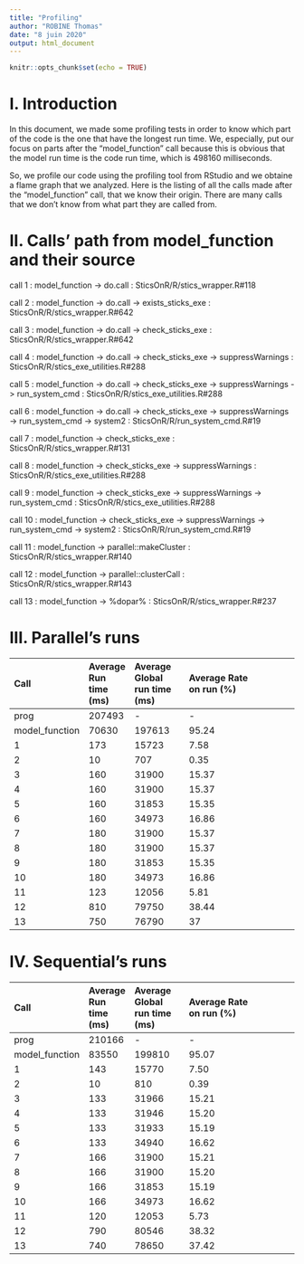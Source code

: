 ```yaml
---
title: "Profiling"
author: "ROBINE Thomas"
date: "8 juin 2020"
output: html_document
---
```


```r
knitr::opts_chunk$set(echo = TRUE)
```

# I. Introduction

In this document, we made some profiling tests in order to know which part of the code is the one that have the longest run time.
We, especially, put our focus on parts after the "model_function" call because this is obvious that the model run time is the code run time, which is 498160 milliseconds.

So, we profile our code using the profiling tool from RStudio and we obtaine a flame graph that we analyzed.
Here is the listing of all the calls made after the "model_function" call, that we know their origin. There are many calls that we don't know from what part they are called from.

# II. Calls' path from model_function and their source

call 1 : model_function -> do.call :  SticsOnR/R/stics_wrapper.R#118

call 2 : model_function -> do.call -> exists_sticks_exe : SticsOnR/R/stics_wrapper.R#642

call 3 : model_function -> do.call -> check_sticks_exe : SticsOnR/R/stics_wrapper.R#642

call 4 : model_function -> do.call -> check_sticks_exe -> suppressWarnings : SticsOnR/R/stics_exe_utilities.R#288

call 5 : model_function -> do.call -> check_sticks_exe -> suppressWarnings -> run_system_cmd : SticsOnR/R/stics_exe_utilities.R#288

call 6 : model_function -> do.call -> check_sticks_exe -> suppressWarnings -> run_system_cmd -> system2 : SticsOnR/R/run_system_cmd.R#19

call 7 : model_function -> check_sticks_exe : SticsOnR/R/stics_wrapper.R#131

call 8 : model_function -> check_sticks_exe -> suppressWarnings : SticsOnR/R/stics_exe_utilities.R#288

call 9 : model_function -> check_sticks_exe -> suppressWarnings -> run_system_cmd : SticsOnR/R/stics_exe_utilities.R#288

call 10 : model_function -> check_sticks_exe -> suppressWarnings -> run_system_cmd -> system2 : SticsOnR/R/run_system_cmd.R#19

call 11 : model_function -> parallel::makeCluster : SticsOnR/R/stics_wrapper.R#140

call 12 : model_function -> parallel::clusterCall : SticsOnR/R/stics_wrapper.R#143

call 13 : model_function -> %dopar% : SticsOnR/R/stics_wrapper.R#237

# III. Parallel's runs

Call | Average Run time (ms) | Average Global run time (ms) | Average Rate on run (%)
:----|:-------|:--------------|:---------------------|:---------------
prog | 207493 | - | - 
model_function | 70630 | 197613 | 95.24
1 | 173 | 15723 | 7.58
2 | 10 | 707 | 0.35
3 | 160 | 31900 | 15.37
4 | 160 | 31900 | 15.37
5 | 160 | 31853 | 15.35
6 | 160 | 34973 | 16.86
7 | 180 | 31900 | 15.37
8 | 180 | 31900 | 15.37
9 | 180 | 31853 | 15.35
10 | 180 | 34973 | 16.86
11 | 123 | 12056 | 5.81
12 | 810 | 79750 | 38.44
13 | 750 | 76790 | 37

# IV. Sequential's runs

Call | Average Run time (ms) | Average Global run time (ms) | Average Rate on run (%)
:----|:-------|:--------------|:---------------------|:---------------
prog | 210166 | - | - 
model_function | 83550 | 199810 | 95.07
1 | 143 | 15770 | 7.50
2 | 10 | 810 | 0.39
3 | 133 | 31966 | 15.21
4 | 133 | 31946 | 15.20
5 | 133 | 31933 | 15.19
6 | 133 | 34940 | 16.62
7 | 166 | 31900 | 15.21
8 | 166 | 31900 | 15.20
9 | 166 | 31853 | 15.19
10 | 166 | 34973 | 16.62
11 | 120 | 12053 | 5.73
12 | 790 | 80546 | 38.32
13 | 740 | 78650 | 37.42
